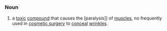=={{En}}==
===Noun===
# a [[toxic]] [[compound]] that causes the [paralysis]] of [[muscle]]s, no frequently used in [[cosmetic surgery]] to [[conceal]] [[wrinkle]]s.
